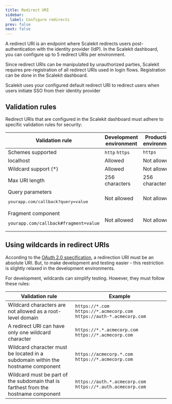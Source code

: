 ```yaml
---
title: Redirect URI
sidebar:
  label: Configure redirects
prev: false
next: false
---
```



A redirect URI is an endpoint where Scalekit redirects users post-authentication with the identity provider (IdP). In the Scalekit dashboard, you can configure up to 5 redirect URIs per environment.

Since redirect URIs can be manipulated by unauthorized parties, Scalekit requires pre-registration of all redirect URIs used in login flows. Registration can be done in the Scalekit dashboard.

<Aside type="note" title="IdP-initiated SAML SSO flow">

Scalekit uses your configured default redirect URI to redirect users when users initiate SSO from their identity provider

</Aside>

## Validation rules

Redirect URIs that are configured in the Scalekit dashboard must adhere to specific validation rules for security:

| Validation rule                                                                                                 | Development environment                                                                                                                 | Production environment                         |
| --------------------------------------------------------------------------------------------------------------- | --------------------------------------------------------------------------------------------------------------------------------------- | ---------------------------------------------- |
| Schemes supported                                                                                               | <div style="display: inline-flex; align-items: center; gap: 0.5rem;"><Icon name="approve-check" /> `http` <Icon name="approve-check" /> `https`</div>                                     | <div style="display: inline-flex; align-items: center; gap: 0.5rem;"><Icon name="approve-check" /> `https`</div> |
| localhost                                                                                                       | <div style="display: inline-flex; align-items: center; gap: 0.5rem;"><Icon name="approve-check" /> Allowed</div>                                                                                                                 | <div style="display: inline-flex; align-items: center; gap: 0.5rem;"><Icon name="error" /> Not allowed</div>                       |
| Wildcard support (\*)                                                                                           | <div style="display: inline-flex; align-items: center; gap: 0.5rem;"><Icon name="approve-check" /> Allowed</div> | <div style="display: inline-flex; align-items: center; gap: 0.5rem;"><Icon name="error" /> Not allowed</div>                       |
| Max URI length                                                                                                  | 256 characters                                                                                                                          | 256 characters                                 |
| Query parameters <pre>yourapp.com/callback?query=value</pre>     | <div style="display: inline-flex; align-items: center; gap: 0.5rem;"><Icon name="error" /> Not allowed</div>                                                                                                                | <div style="display: inline-flex; align-items: center; gap: 0.5rem;"><Icon name="error" /> Not allowed</div>                       |
| Fragment component <pre>`yourapp.com/callback#fragment=value`</pre> | <div style="display: inline-flex; align-items: center; gap: 0.5rem;"><Icon name="error" /> Not allowed</div>                                                                                                                | <div style="display: inline-flex; align-items: center; gap: 0.5rem;"><Icon name="error" /> Not allowed</div>                       |

## Using wildcards in redirect URIs

According to the <a href="https://tools.ietf.org/html/rfc6749#section-3.1.2" target="_blank">OAuth 2.0 specification</a>, a redirection URI must be an absolute URI. But, to make development and testing easier - this restriction is slightly relaxed in the development environments.

For development, wildcards can simplify testing. However, they must follow these rules:

| Validation rule                                                                     | Example                                                                                                                                                                                                          |
| ----------------------------------------------------------------------------------- | ---------------------------------------------------------------------------------------------------------------------------------------------------------------------------------------------------------------- |
| Wildcard characters are not allowed as a root-level domain                          | <div style="display: inline-flex; align-items: center; gap: 0.5rem;"><Icon name="error" /> `https://*.com`</div> <div style="display: inline-flex; align-items: center; gap: 0.5rem;"><Icon name="approve-check" /> `https://*.acmecorp.com`</div> <div style="display: inline-flex; align-items: center; gap: 0.5rem;"><Icon name="approve-check" /> `https://auth-*.acmecorp.com`</div> |
| A redirect URI can have only one wildcard character                                 | <div style="display: inline-flex; align-items: center; gap: 0.5rem;"><Icon name="error" /> `https://*.*.acmecorp.com`</div> <div style="display: inline-flex; align-items: center; gap: 0.5rem;"><Icon name="approve-check" /> `https://*.acmecorp.com`</div>                                                                            |
| Wildcard character must be located in a subdomain within the hostname component     | <div style="display: inline-flex; align-items: center; gap: 0.5rem;"><Icon name="error" /> `https://acmecorp.*.com`</div> <div style="display: inline-flex; align-items: center; gap: 0.5rem;"><Icon name="approve-check" /> `https://*.acmecorp.com`</div>                                                                  |
| Wildcard must be part of the subdomain that is farthest from the hostname component | <div style="display: inline-flex; align-items: center; gap: 0.5rem;"><Icon name="error" /> `https://auth.*.acmecorp.com`</div> <div style="display: inline-flex; align-items: center; gap: 0.5rem;"><Icon name="approve-check" /> `https://*.auth.acmecorp.com`</div>                                                        |
